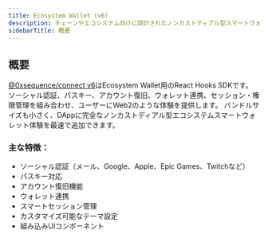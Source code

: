 ```yaml
---
title: Ecosystem Wallet (v6)
description: チェーンやエコシステム向けに設計されたノンカストディアル型スマートウォレットSDKです。
sidebarTitle: 概要
---
```


## 概要
[@0xsequence/connect v6](https://www.npmjs.com/package/@0xsequence/connect/v/6.0.0)はEcosystem Wallet用のReact Hooks SDKです。
ソーシャル認証、パスキー、アカウント復旧、ウォレット連携、セッション・権限管理を組み合わせ、ユーザーにWeb2のような体験を提供します。
バンドルサイズも小さく、DAppに完全なノンカストディアル型エコシステムスマートウォレット体験を最速で追加できます。

### 主な特徴：

- ソーシャル認証（メール、Google、Apple、Epic Games、Twitchなど）
- パスキー対応
- アカウント復旧機能
- ウォレット連携
- スマートセッション管理
- カスタマイズ可能なテーマ設定
- 組み込みUIコンポーネント